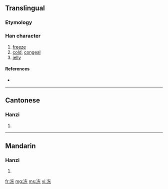 {{also|凍}}
==Translingual==

===Etymology===
{{Han simp|凍|f=東|t=东}}

===Han character===
{{Han char|rn=15|rad=冫|as=05|sn=7|four=|canj=戈一大木 (IMKD)}}

# [[freeze]]
# [[cold]], [[congeal]]
# [[jelly]]

====References====
* {{Han ref|kx=0132.071|hdz=10295.150|uh=51BB|ud=20923}}

----

==Cantonese==

===Hanzi===
{{yue-hanzi|jyut=|y=dung1, dung3|tra=凍}}

# {{defn|Cantonese}}

----

==Mandarin==

===Hanzi===
{{cmn-hanzi|tra=凍|pin=[[dòng]] ([[dong4]])|wg=tung<sup>4</sup>}}

# {{defn|Mandarin}}

[[fr:冻]]
[[mg:冻]]
[[ms:冻]]
[[vi:冻]]